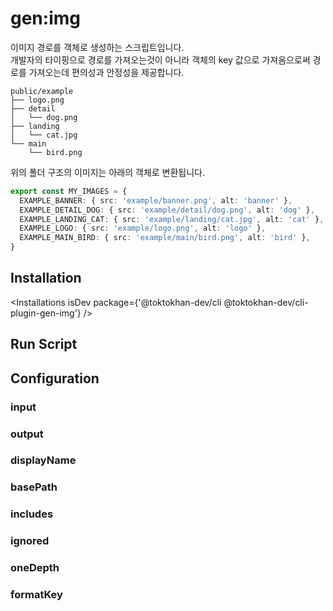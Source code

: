 


# gen:img


<DocIcons 
   github="https://github.com/TOKTOKHAN-DEV/toktokhan-dev/tree/main/packages/cli-plugins/gen-img" 
   npm="https://www.npmjs.com/package/@toktokhan-dev/cli-plugin-gen-img" 
   doc="/docs/cli-plugin-gen-img"
   />


이미지 경로를 객체로 생성하는 스크립트입니다. <br/>
개발자의 타이핑으로 경로를 가져오는것이 아니라 객체의 key 값으로 가져옴으로써 경로를 가져오는데 편의성과 안정성을 제공합니다.

```
public/example
├── logo.png
├── detail
│   └── dog.png
├── landing
│   └── cat.jpg
└── main
    └── bird.png
```

위의 폴더 구조의 이미지는 아래의 객체로 변환됩니다.

```ts
export const MY_IMAGES = {
  EXAMPLE_BANNER: { src: 'example/banner.png', alt: 'banner' },
  EXAMPLE_DETAIL_DOG: { src: 'example/detail/dog.png', alt: 'dog' },
  EXAMPLE_LANDING_CAT: { src: 'example/landing/cat.jpg', alt: 'cat' },
  EXAMPLE_LOGO: { src: 'example/logo.png', alt: 'logo' },
  EXAMPLE_MAIN_BIRD: { src: 'example/main/bird.png', alt: 'bird' },
}
```


## Installation

<Installations
  isDev
  package={'@toktokhan-dev/cli @toktokhan-dev/cli-plugin-gen-img'}
/>

## Run Script

<TokriptRunScript cmd="gen:img"/>

## Configuration

<TokriptConfigExample cmd="gen:img" exportedName="genImg" packageName="@toktokhan-dev/cli-plugin-gen-img"/>

### input

<TokriptConfigItem
    command="gen:img"
    optName="input"
    desc="이미지 파일이 위치한 디렉토리 경로"
    type="string" 
    default="public" 
    exampleValue="path/to/img"
    cliOpt
    cliOptAlias="i" 
 />

### output

<TokriptConfigItem
    command="gen:img"
    optName="output"
    desc="생성될 파일이 위치할 경로"
    type="string" 
    default="src/generated/path/images.ts" 
    exampleValue="path/to/img"
    cliOpt 
    cliOptAlias="o" 
 />

### displayName

 <TokriptConfigItem
    command="gen:img"
    optName="displayName"
    desc="생성될 image 객체의 이름입니다"
    type="string" 
    default="MY_IMAGES" 
    exampleValue="MY_IMAGES"
    cliOpt
    cliOptAlias="d" 
 />

### basePath

 <TokriptConfigItem
    command="gen:img"
    optName="basePath"
    desc="생성될 객체의 value 에 할당될 경로의 base-path 입니다"
    type="string" 
    default="/" 
    exampleValue="/"
    cliOpt
    cliOptAlias="b" 
 />

### includes

 <TokriptConfigItem
    command="gen:img"
    optName="includes"
    desc="생성될 이미지 파일을 판별하는 패턴으로써, 파일이름이 패턴과 일치할 경우에만 객체에 포함됩니다."
    type="string[]" 
    default="['*.jpg', '*.png', '*.svg', '*.jpeg', '*.webp']" 
    exampleValue="['*.jpg', '*.png']"
    cliOpt
    cliOptAlias="ic" 
 />

### ignored

 <TokriptConfigItem
    command="gen:img"
    optName="ignored"
    desc="제외 될 이미지 파일을 판별하는 패턴으로써, 파일이름이 패턴과 일치할 경우에 객체에서 제외 됩니다."
    type="string[]" 
    default="['*node_module*']" 
    exampleValue="['*.webp', '*.png']"
    cliOpt
    cliOptAlias="ig" 
 />

### oneDepth

 <TokriptConfigItem
    command="gen:img"
    optName="oneDepth"
    desc="one depth  가 true 일 경우, 폴더 구조를 무시하고 one depth 로 객체를 생성합니다."
    type="boolean" 
    default="true" 
    exampleValue="true"
    cliOpt
    cliOptAlias="od" 
 />

### formatKey

 <TokriptConfigItem
    command="gen:img"
    optName="formatKey"
    desc="key 값을 결정할 포멧함수입니다. 기본적으로, SNAKE_UPPER_CASE 로 생성됩니다."
    type="(fileName: string) => string" 
    default="(string) => snakeCase(string).toUpperCase()" 
    exampleValue="(string) => snakeCase(string).toUpperCase()"
 />